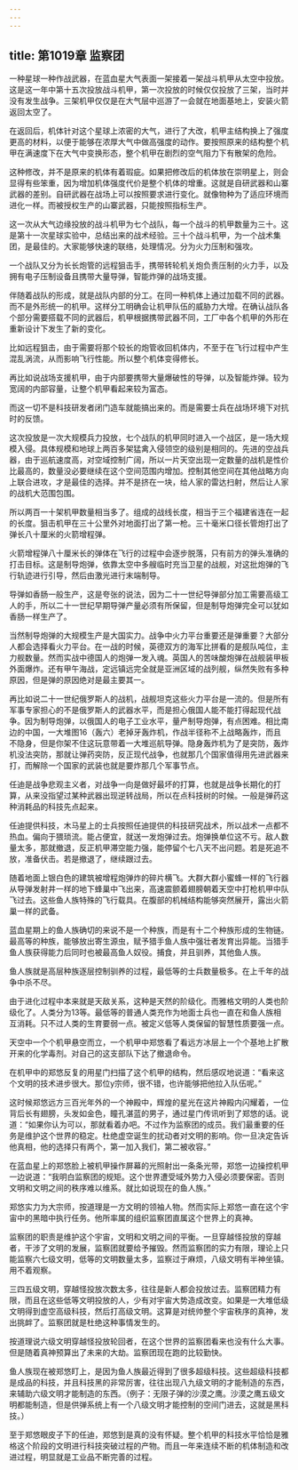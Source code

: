 ```yaml
---
---
---
```

title: 第1019章 监察团
---



一种星球一种作战武器，在蓝血星大气表面一架接着一架战斗机甲从太空中投放。这是这一年中第十五次投放战斗机甲，第一次投放的时候仅仅投放了三架，当时并没有发生战争。三架机甲仅仅是在大气层中巡游了一会就在地面基地上，安装火箭返回太空了。

在返回后，机体针对这个星球上浓密的大气，进行了大改，机甲主结构换上了强度更高的材料，以便于能够在浓厚大气中做高强度的动作。要按照原来的结构整个机甲在满速度下在大气中变换形态，整个机甲在剧烈的空气阻力下有散架的危险。

这种修改，并不是原来的机体有着瑕疵。如果把修改后的机体放在崇明星上，则会显得有些笨重，因为增加机体强度代价是整个机体的增重。这就是自研武器和山寨武器的差别。自研武器在战场上可以按照要求进行变化。就像物种为了适应环境而进化一样。而被授权生产的山寨武器，只能按照指标生产。

这一次从大气边缘投放的战斗机甲为七个战队，每一个战斗的机甲数量为三十。这是第十一次星球实验中，总结出来的战术经验。三十个战斗机甲，为一个战术集团，是最佳的。大家能够快速的联络，处理情况。分为火力压制和强攻。

一个战队又分为长长炮管的远程狙击手，携带转轮机关炮负责压制的火力手，以及拥有电子压制设备且携带大量导弹，智能炸弹的战场支援。

伴随着战队的形成，就是战队内部的分工。在同一种机体上通过加载不同的武器。而不是外形统一的机甲。这样分工明确会让机甲队伍的威胁力大增。在确认战队各个部分需要搭载不同的武器后，机甲根据携带武器不同，工厂中各个机甲的外形在重新设计下发生了新的变化。

比如远程狙击，由于需要将那个较长的炮管收回机体内，不至于在飞行过程中产生混乱涡流，从而影响飞行性能。所以整个机体变得修长。

再比如说战场支援机甲，由于内部要携带大量爆破性的导弹，以及智能炸弹。较为宽阔的内部容量，让整个机甲看起来较为富态。

而这一切不是科技研发者闭门造车就能搞出来的。而是需要士兵在战场环境下对抗时的反馈。

这次投放是一次大规模兵力投放，七个战队的机甲同时进入一个战区，是一场大规模入侵。具体规模和地球上两百多架猛禽入侵领空的级别是相同的。先进的空战兵器，由于巡航速度高，对空域控制广阔，所以一片天空出现一定数量的战机是性价比最高的，数量没必要继续在这个空间范围内增加。控制其他空间在其他战略方向上联合进攻，才是最佳的选择。并不是挤在一块，给人家的雷达扫射，然后让人家的战机大范围包围。

所以两百一十架机甲数量相当多了。组成的战线长度，相当于三个福建省连在一起的长度。狙击机甲在三十公里外对地面打出了第一枪。三十毫米口径长管炮打出了弹长八十厘米的火箭增程弹。

火箭增程弹八十厘米长的弹体在飞行的过程中会逐步脱落，只有前方的弹头准确的打击目标。这是制导炮弹，依靠太空中多艘临时充当卫星的战舰，对这批炮弹的飞行轨迹进行引导，然后由激光进行末端制导。

导弹如香肠一般生产，这是夸张的说法，因为二十一世纪导弹部分加工需要高级工人的手，所以二十一世纪早期导弹产量必须有所保留，但是制导炮弹完全可以犹如香肠一样生产了。

当然制导炮弹的大规模生产是大国实力。战争中火力平台重要还是弹重要？大部分人都会选择看火力平台。在一战的时候，英德双方的海军比拼看的是舰队吨位，主力舰数量。然而实战中德国人的炮弹一发入魂。英国人的苦味酸炮弹在战舰装甲板外面爆炸。还有甲午海战，定远镇远完全就是亚洲区域的战列舰，纵然失败有多种原因，但是弹的原因绝对是最主要其一。

再比如说二十一世纪俄罗斯人的战机，战舰坦克这些火力平台是一流的。但是所有军事专家担心的不是俄罗斯人的武器水平，而是担心俄国人能不能打得起现代战争。因为制导炮弹，以俄国人的电子工业水平，量产制导炮弹，有点困难。相比南边的中国，一大堆图16（轰六）老掉牙轰炸机，作战半径称不上战略轰炸，而且不隐身，但是你架不住这玩意带着一大堆巡航导弹。隐身轰炸机为了是突防，轰炸机没法突防，那就让弹药突防，反正现代战争，也就那几个国家值得用先进武器来打，而解除一个国家的武装也就是要炸那几个军事节点。

任迪是战争悲观主义者，对战争一向是做好最坏的打算，也就是战争长期化的打算，从来没指望过某种武器出现逆转战局，所以在点科技树的时候。一般是弹药这种消耗品的科技先点起来。

任迪提供科技，木马星上的士兵按照任迪提供的科技研究战术，所以战术一点都不热血。偏向于猥琐流。能占便宜，就送一发炮弹过去。炮弹换单位这不亏。敌人数量太多，那就撤退，反正机甲滞空能力强，能停留个七八天不出问题。若是死追不放，准备伏击。若是撤退了，继续跟过去。

随着地面上银白色的建筑被增程炮弹炸的碎片横飞。大群大群小蜜蜂一样的飞行器从导弹发射井一样的地下蜂巢中飞出来，高速震颤着翅膀朝着天空中打枪机甲中队飞过去。这些鱼人族特殊的飞行载具。在腹部的机械结构能够突然展开，露出火箭巢一样的武备。

蓝血星期上的鱼人族确切的来说不是一个种族，而是有十二个种族形成的生物链。最高等的种族，能够放出寄生源虫，赋予猎手鱼人族中强壮者发育出异能。当猎手鱼人族获得能力后同时也被最高鱼人奴役。捕食，并且驯养，其他鱼人族。

鱼人族就是高层种族逐层控制驯养的过程，最低等的士兵数量极多。在上千年的战争中杀不尽。

由于进化过程中本来就是天敌关系，这种是天然的阶级化。而雅格文明的人类也阶级化了。人类分为13等。最低等的普通人类充作为地面士兵也一直在和鱼人族相互消耗。只不过人类的生育要弱一点。被定义低等人类保留的智慧性质要强一点。

天空中一个个机甲悬空而立，一个机甲中郑悠看了看远方冰层上一个个基地上扩散开来的化学毒剂。对自己的这支部队下达了撤退命令。

在机甲中的郑悠反复的用星门扫描了这个机甲的结构，然后感叹地说道：“看来这个文明的技术进步很大。那位y宗师，很不错，也许能够把他拉入队伍呢。”

这时候郑悠远方三百光年外的一个神殿中，辉煌的星光在这片神殿内闪耀着，一位背后长有翅膀，头发如金色，瞳孔湛蓝的男子，通过星门传讯听到了郑悠的话。说道：“如果你认为可以，那就看着办吧。不过作为监察团的成员。我们最重要的任务是维护这个世界的稳定。杜绝虚空诞生的扰动者对文明的影响。你一旦决定告诉他真相，他的选择只有两个，第一加入我们，第二被收容。”

在蓝血星上的郑悠脸上被机甲操作屏幕的光照射出一条条光带，郑悠一边操控机甲一边说道：“我明白监察团的规矩。这个世界遭受域外势力入侵必须要保密。否则文明和文明之间的秩序难以维系。就比如说现在的鱼人族。”

郑悠实力为大宗师，按道理是一方文明的领袖人物。然而实际上郑悠一直在这个宇宙中的黑暗中执行任务。他所率属的组织监察团直属这个世界上的真神。

监察团的职责是维护这个宇宙，文明和文明之间的平衡。一旦穿越怪投放的穿越者，干涉了文明的发展，监察团就要给予摧毁。然而监察团的实力有限，理论上只能监察六七级文明，低等的文明数量太多，监察过于麻烦，八级文明有半神坐镇。用不着观察。

三四五级文明，穿越怪投放次数太多，往往是新人都会投放过去。监察团精力有限，而且在这些低等文明投放的人，少有对宇宙大势造成改变。如果是一大堆低级文明得到虚空高级科技，然后打高级文明。这算是对统帅整个宇宙秩序的真神，发出挑衅了。监察团就是杜绝这种事情发生的。

按道理说六级文明穿越怪投放轮回者，在这个世界的监察团看来也没有什么大事。但是随着真神预算出了未来的大劫。监察团现在跑的比较勤快。

鱼人族现在被郑悠盯上，是因为鱼人族最近得到了很多超级科技。这些超级科技都是成品的科技，并且科技黑的非常厉害，往往出现八九级文明的才能制造的东西，来辅助六级文明才能制造的东西。（例子：无限子弹的沙漠之鹰。沙漠之鹰五级文明都能制造，但是供弹系统上有一个八级文明才能控制的空间门进去，这就是黑科技。）

至于郑悠眼皮子下的任迪，郑悠到是真的没有怀疑。整个机甲的科技水平恰恰是雅格这个阶段的文明进行科技突破过程的产物。而且一年来连续不断的机体制造和改进过程，明显就是工业品不断完善的过程。